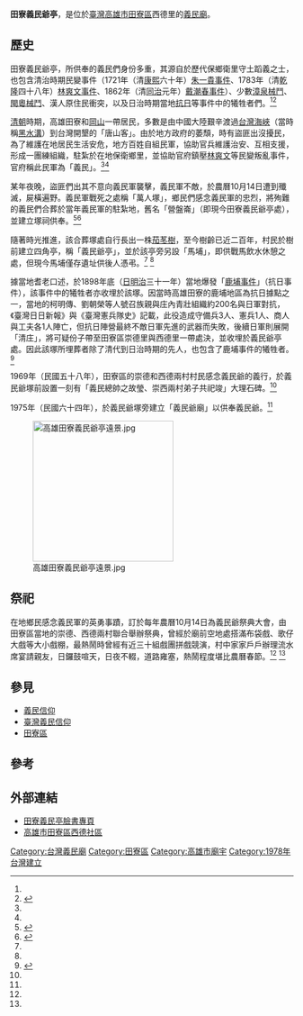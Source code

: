 {{coord|22.8799481| 120.373421|display=title}}
{{東亞廟宇
| name = 田寮義民爺亭
| img =File:高雄田寮義民爺亭正面照.jpg
| img_capt = 
| image_width = 250px
| location = {{TWN}}高雄市田寮區西德里山腳巷1之10號
| god =[[義民爺|義民爺]]
| type = 
| struct = 
| open_year =西元1978年<ref name="文化資源地理資訊系統">{{Cite url|url=http://crgis.rchss.sinica.edu.tw/temples/KaohsiungCity/tianliau/121107-YMYT|title=義民爺亭|publisher=文化資源地理資訊系統|date=2010-06-02|language=zh-tw|access-date=2021-04-11|archive-date=2021-04-11|archive-url=https://web.archive.org/web/20210411181418/http://crgis.rchss.sinica.edu.tw/temples/KaohsiungCity/tianliau/121107-YMYT|dead-url=no}}</ref>
| cere_date = 農曆十月十四日

| cultural_collection= 
|}}
'''田寮義民爺亭'''，是位於[[臺灣|臺灣]][[高雄市|高雄市]][[田寮區|田寮區]]西德里的[[義民廟|義民廟]]。

==歷史==
田寮義民爺亭，所供奉的義民們身份多重，其源自於歷代保鄉衛里守土蹈義之士，也包含清治時期民變事件（1721年（清[[康熙|康熙]]六十年）[[朱一貴事件|朱一貴事件]]、1783年（清[[乾隆|乾隆]]四十八年）[[林爽文事件|林爽文事件]]、1862年（清[[同治|同治]]元年）[[戴潮春事件|戴潮春事件]]）、少數[[漳泉械鬥|漳泉械鬥]]、[[閩粵械鬥|閩粵械鬥]]、漢人原住民衝突，以及日治時期當地[[抗日|抗日]]等事件中的犧牲者們。<ref name="高雄小故事"/><ref name="林爽文事件遺跡遺存">{{Cite url |url=https://www.ntl.edu.tw/public/Attachment/871316485356.pdf |title=林爽文事件遺跡遺存 |publisher=長榮大學臺灣研究所 |date= |language=zh-tw |access-date=2021-04-11 |archive-date=2021-04-11 |archive-url=https://web.archive.org/web/20210411181406/https://www.ntl.edu.tw/public/Attachment/871316485356.pdf |dead-url=no }}</ref>

[[清朝|清朝]]時期，高雄田寮和[[岡山區|岡山]]一帶居民，多數是由中國大陸艱辛渡過[[台灣海峽|台灣海峽]]（當時稱[[黑水溝|黑水溝]]）到台灣開墾的「唐山客」。由於地方政府的萎頹，時有盜匪出沒擾民，為了維護在地居民生活安危，地方百姓自組民軍，協助官兵維護治安、互相支援，形成一團練組織，駐紮於在地保衛鄉里，並協助官府鎮壓[[林爽文|林爽文]]等民變叛亂事件，官府稱此民軍為「義民」。<ref name="田寮鄉誌 續修"/>{{Rp|388}}<ref name="林爽文事件遺跡遺存"/>

某年夜晚，盜匪們出其不意向義民軍襲擊，義民軍不敵，於農曆10月14日遭到殲滅，屍橫遍野。義民軍戰死之處稱「萬人塚」，鄉民們感念義民軍的忠烈，將殉難的義民們合葬於當年義民軍的駐紮地，舊名「營盤崙」（即現今田寮義民爺亭處），並建立塚祠供奉。<ref name="田寮鄉誌 續修">{{Cite url|url=https://tm.ncl.edu.tw/article?u=006_104_000076|title=田寮鄉誌 續修|publisher=國家圖書館 臺灣記憶|date=2014|language=zh-tw|access-date=2021-04-11|archive-date=2021-04-11|archive-url=https://web.archive.org/web/20210411181401/https://tm.ncl.edu.tw/article?u=006_104_000076|dead-url=no}}</ref>{{Rp|388}}<ref name="高雄小故事">{{Cite url |url=http://crh.khm.gov.tw/khstory/story_info.asp?id=220 |title=「營盤崙」、「義民塚」—田寮義民爺的故事 |publisher=高雄市政府文化局、高雄市政府教育局、高雄市歷史博物館 |date= |language=zh-tw |access-date=2021-04-11 |archive-date=2021-04-11 |archive-url=https://web.archive.org/web/20210411181405/http://crh.khm.gov.tw/khstory/story_info.asp?id=220 |dead-url=no }}</ref>

隨著時光推進，該合葬塚處自行長出一株[[茄苳樹|茄苳樹]]，至今樹齡已近二百年，村民於樹前建立四角亭，稱「義民爺亭」，並於該亭旁另設「馬埔」，即供戰馬飲水休憩之處，但現今馬埔僅存遺址供後人憑弔。<ref name="高雄小故事"/> <ref name="田寮鄉誌 續修"/>{{Rp|388}}

據當地耆老口述，於1898年底（[[台灣日治時期|日]][[明治|明治]]三十一年）當地爆發「[[鹿埔事件|鹿埔事件]]」（抗日事件），該事件中的犧牲者亦收埋於該塚。因當時高雄田寮的鹿埔地區為抗日據點之一，當地的柯明傳、劉朝榮等人號召族親與庄內青壯組織約200名與日軍對抗，《臺灣日日新報》與《臺灣憲兵隊史》記載，此役造成守備兵3人、憲兵1人、商人與工夫各1人陣亡，但抗日陣營最終不敵日軍先進的武器而失敗，後續日軍則展開「清庄」，將可疑份子帶至田寮區崇德里與西德里一帶處決，並收埋於義民爺亭處。因此該塚所埋葬者除了清代到日治時期的先人，也包含了鹿埔事件的犧牲者。<ref name="中時新聞">{{Cite url|url=https://www.chinatimes.com/realtimenews/20201127001539-260402?chdtv|title=祠廟背後的悲慘臺灣史——尋找被遺忘的鹿埔事件|publisher=中時新聞|date=2020-11-27|language=zh-tw|access-date=2021-04-11|archive-date=2021-04-11|archive-url=https://web.archive.org/web/20210411181406/https://www.chinatimes.com/realtimenews/20201127001539-260402?chdtv|dead-url=no}}</ref>

1969年（民國五十八年），田寮區的崇德和西德兩村村民感念義民爺的義行，於義民爺塚前設置一刻有「義民總帥之故瑩、崇西兩村弟子共祀竣」大理石碑。<ref name="高雄小故事"/>

1975年（民國六十四年），於義民爺塚旁建立「義民爺廟」以供奉義民爺。<ref name="高雄小故事"/>

[[File:高雄田寮義民爺亭遠景.jpg|250px]]

==祭祀==
在地鄉民感念義民軍的英勇事蹟，訂於每年農曆10月14日為義民爺祭典大會，由田寮區當地的崇德、西德兩村聯合舉辦祭典，曾經於廟前空地處搭滿布袋戲、歌仔大戲等大小戲棚，最熱鬧時曾經有近三十組戲團拼戲競演，村中家家戶戶辦理流水席宴請親友，日鑼鼓喧天，日夜不輟，道路雍塞，熱鬧程度堪比農曆春節。<ref name="田寮鄉誌 續修"/>{{Rp|388}} <ref name="高雄小故事"/>

==參見==
*[[義民信仰|義民信仰]]
*[[臺灣義民信仰|臺灣義民信仰]]
*[[田寮區|田寮區]]

== 參考 ==
{{reflist}}

==外部連結==
*[https://www.facebook.com/pages/西德村義民爺亭/279410332082580 田寮義民亭臉書專頁] {{Wayback|url=https://www.facebook.com/pages/%E8%A5%BF%E5%BE%B7%E6%9D%91%E7%BE%A9%E6%B0%91%E7%88%BA%E4%BA%AD/279410332082580 |date=20210411181403 }}
*[https://cloud.culture.tw/frontsite/inquiry/emapInquiryAction.do?method=showEmapDetail&indexId=27947 高雄市田寮區西德社區] {{Wayback|url=https://cloud.culture.tw/frontsite/inquiry/emapInquiryAction.do?method=showEmapDetail&indexId=27947 |date=20210411181406 }}

{{Portal bar|臺灣|高雄|道教}}
[[Category:台灣義民廟|Category:台灣義民廟]]
[[Category:田寮區|Category:田寮區]]
[[Category:高雄市廟宇|Category:高雄市廟宇]]
[[Category:1978年台灣建立|Category:1978年台灣建立]]